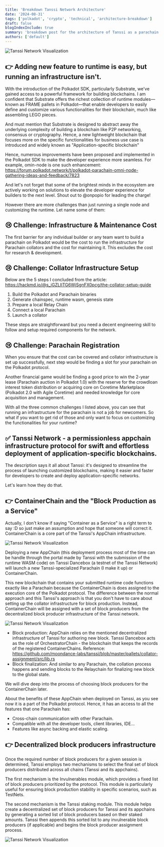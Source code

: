 ```yaml
---
title: 'Breakdown Tanssi Network Architecture'
date: '2024-08-31'
tags: ['polkadot', 'crypto', 'technical', 'architecture-breakdown']
draft: false
blogIndexInclude: true
summary: 'breakdown post for the architecture of Tanssi as a parachain of the Polkadot protocol.'
authors: ['default']
---
```


![Tanssi Network Visualization](/static/images/tanssi-network-1.jpeg)

## 👉 Adding new feature to runtime is easy, but running an infrastructure isn't.

With the introduction of the Polkadot SDK, particularly Substrate, we've gained access to a powerful framework for building blockchains. I am confident that Substrate offers the richest collection of runtime modules—known as FRAME pallets in Polkadot—that enable developers to easily define and customize various functionalities for their blockchain, much like assembling LEGO pieces.

And must mention that Substrate is designed to abstract away the underlying complexity of building a blockchain like P2P networking, consensus or cryptography. Hence, a new lightweight blockchain that focuses more on the specific functionalities for business use case is introduced and widely known as "Application-specific blockchain"

Hence, numerous improvements have been proposed and implemented in the Polkadot SDK to make the developer experience more seamless. For example, omin-node is one such enhancement:
https://forum.polkadot.network/t/polkadot-parachain-omni-node-gathering-ideas-and-feedback/7823

And let's not forget that some of the brightest minds in the ecosystem are actively working on solutions to elevate the developer experience for builders to the next level. Shout out to @onpopio for leading the charge!

However there are more challenges than just running a single node and customizing the runtime. Let name some of them:

## 😢 Challenge: Infrastructure & Maintenance Cost

The first barrier for any individual builder or any team want to build a parachain on Polkadot would be the cost to run the infrastructure for Parachain collators and the cost for maintaining it. This excludes the cost for research & development.

## 😢 Challenge: Collator Infrastructure Setup

Below are the 5 steps I concluded from the article: https://hackmd.io/@s_iGZLIITG6WjSgnFX0pcg/the-collator-setup-guide

1. Build the Polkadot and Parachain binaries
2. Generate chainspec, runtime wasm, genesis state
3. Prepare a local Relay Chain
4. Connect a local Parachain
5. Launch a collator

These steps are straightforward but you need a decent engineering skill to follow and setup required components for the network.

## 😢 Challenge: Parachain Registration

When you ensure that the cost can be covered and collator infrastructure is set up successfully, next step would be finding a slot for your parachain on the Polkadot protocol.

Another financial game would be finding a good price to win the 2-year lease (Parachain auction in Polkadot 1.0) with the reserve for the crowdloan interest token distribution or acquiring core on Coretime Marketplace (Polkadot 2.0 with Agile Coretime) and needed knowledge for core acquisition and management.

With all the three common challenges I listed above, you can see that running an infrastructure for the parachain is not a job for newcomers. So what if you want to get rid of those and only want to focus on customizing the functionalities for your runtime?

## ✅ Tanssi Network - a permissionless appchain infrastructure protocol for swift and effortless deployment of application-specific blockchains.

The description says it all about Tanssi: it's designed to streamline the process of launching customized blockchains, making it easier and faster for developers to create and deploy application-specific networks.

Let's learn how they do that.

## 👉 ContainerChain and the "Block Production as a Service"

Actually, I don't know if saying "Container as a Service" is a right term to say :D so just make an assumption and hope that someone will correct it. ContainerChain is a core part of the Tanssi's AppChain infrastructure.

![Tanssi Network Visualization](/static/images/tanssi-network-2.jpeg)

Deploying a new AppChain (this deployment process most of the time can be handle through the portal made by Tanssi with the submission of the runtime WASM code) on Tanssi Dancebox (a testnet of the Tanssi Network) will launch a new Tanssi-specialized Parachain (I make it up) or ContainerChain.

This new blockchain that contains your submitted runtime code functions exactly like a Parachain because the ContainerChain is does assigned to the execution core of the Polkadot protocol. The difference between the normal approach and this Tanssi's approach is that you don't have to care about setting up the collator infrastructure for block production. Instead, ContainerChain will be assigned with a set of block producers from the decentralized block producer infrastructure of the Tanssi network.

![Tanssi Network Visualization](/static/images/tanssi-network-3.jpeg)

- Block production: AppChain relies on the mentioned decentralized infrastructure of Tanssi for authoring new block. Tanssi Dancebox acts as the role of OrchestratorChain - the blockchain that keeps the records of the registered ContainerChains. Reference: https://github.com/moondance-labs/tanssi/blob/master/pallets/collator-assignment/src/lib.rs
- Block finalization: And similar to any Parachain, the collation process happens and sending blocks to the Relaychain for finalizing new block to the global state.

We will dive deep into the process of choosing block producers for the ContainerChain later.

About the benefits of these AppChain when deployed on Tanssi, as you see now it is a part of the Polkadot protocol. Hence, it has an access to all the features that one Parachain has:

- Cross-chain communication with other Parachain.
- Compatible with all the developer tools, client libraries, IDE...
- Features like async backing and elastic scaling.

## 👉 Decentralized block producers infrastructure

Once the required number of block producers for a given session is determined, Tanssi employs two mechanisms to select the final set of block producers distributed across all chains (Tanssi and its appchains).

The first mechanism is the Invulnerables module, which provides a fixed list of block producers prioritized by the protocol. This module is particularly useful for ensuring block production stability in specific scenarios, such as TestNets.

The second mechanism is the Tanssi staking module. This module helps create a decentralized set of block producers for Tanssi and its appchains by generating a sorted list of block producers based on their staked amounts. Tanssi then appends this sorted list to any invulnerable block producers (if applicable) and begins the block producer assignment process.

![Tanssi Network Visualization](/static/images/tanssi-network-4.jpeg)
